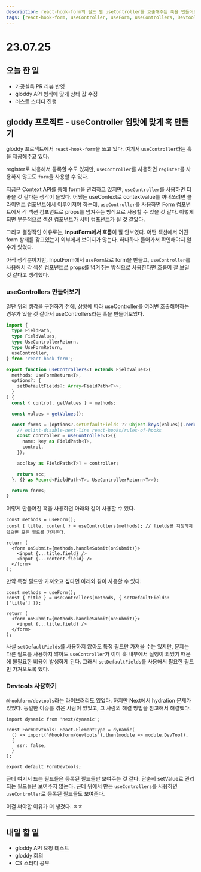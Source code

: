 ```yaml
---
description: react-hook-form의 필드 별 useController를 호출해주는 훅을 만들어보았다.
tags: [react-hook-form, useController, useForm, useControllers, Devtools]
---
```


# 23.07.25

## 오늘 한 일

- 카공실록 PR 리뷰 반영
- gloddy API 형식에 맞게 상태 값 수정
- 러스트 스터디 진행

## gloddy 프로젝트 - useController 입맛에 맞게 훅 만들기

gloddy 프로젝트에서 `react-hook-form`을 쓰고 있다. 여기서 `useController`라는 훅을 제공해주고 있다.

register로 사용해서 등록할 수도 있지만, `useController`를 사용하면 `register`를 사용하지 않고도 `form`을 사용할 수 있다.

지금은 Context API를 통해 form을 관리하고 있지만, `useController`를 사용하면 더 좋을 것 같다는 생각이 들었다. 어쨌든 useContext로 contextvalue를 꺼내쓰려면 클라이언트 컴포넌트에서 이루어져야 하는데, `useController`를 사용하면 Form 컴포넌트에서 각 섹션 컴포넌트로 props를 넘겨주는 방식으로 사용할 수 있을 것 같다. 이렇게 되면 부분적으로 섹션 컴포넌트가 서버 컴포넌트가 될 것 같았다.

그리고 결정적인 이유로는, **InputForm에서 흐름**이 잘 안보였다. 어떤 섹션에서 어떤 form 상태를 갖고있는지 외부에서 보이지가 않는다. 하나하나 들어가서 확인해야지 알 수가 있었다.

아직 생각뿐이지만, InputForm에서 `useForm`으로 form을 만들고, `useController`를 사용해서 각 섹션 컴포넌트로 props를 넘겨주는 방식으로 사용한다면 흐름이 잘 보일 것 같다고 생각했다.

### useControllers 만들어보기

일단 위의 생각을 구현하기 전에, 상황에 따라 useController를 여러번 호출해야하는 경우가 있을 것 같아서 useControllers라는 훅을 만들어보았다.

```ts
import {
  type FieldPath,
  type FieldValues,
  type UseControllerReturn,
  type UseFormReturn,
  useController,
} from 'react-hook-form';

export function useControllers<T extends FieldValues>(
  methods: UseFormReturn<T>,
  options?: {
    setDefaultFields?: Array<FieldPath<T>>;
  }
) {
  const { control, getValues } = methods;

  const values = getValues();

  const forms = (options?.setDefaultFields ?? Object.keys(values)).reduce((acc, key) => {
    // eslint-disable-next-line react-hooks/rules-of-hooks
    const controller = useController<T>({
      name: key as FieldPath<T>,
      control,
    });

    acc[key as FieldPath<T>] = controller;

    return acc;
  }, {} as Record<FieldPath<T>, UseControllerReturn<T>>);

  return forms;
}
```

이렇게 만들어진 훅을 사용하면 아래와 같이 사용할 수 있다.

```tsx
const methods = useForm();
const { title, content } = useControllers(methods); // fields를 지정하지 않으면 모든 필드를 가져온다.

return (
  <form onSubmit={methods.handleSubmit(onSubmit)}>
    <input {...title.field} />
    <input {...content.field} />
  </form>
);
```

만약 특정 필드만 가져오고 싶다면 아래와 같이 사용할 수 있다.

```tsx
const methods = useForm();
const { title } = useControllers(methods, { setDefaultFields: ['title'] });

return (
  <form onSubmit={methods.handleSubmit(onSubmit)}>
    <input {...title.field} />
  </form>
);
```

사실 `setDefaultFields`를 사용하지 않아도 특정 필드만 가져올 수는 있지만, 문제는 다른 필드를 사용하지 않아도 `useController`가 이미 훅 내부에서 실행이 되었기 때문에 불필요한 비용이 발생하게 된다. 그래서 `setDefaultFields`를 사용해서 필요한 필드만 가져오도록 했다.

### Devtools 사용하기

`@hookform/devtools`라는 라이브러리도 있었다. 하지만 Next에서 hydration 문제가 있었다. 동일한 이슈를 겪은 사람이 있었고, 그 사람의 해결 방법을 참고해서 해결했다.

```tsx
import dynamic from 'next/dynamic';

const FormDevtools: React.ElementType = dynamic(
  () => import('@hookform/devtools').then(module => module.DevTool),
  {
    ssr: false,
  }
);

export default FormDevtools;
```

근데 여기서 뜨는 필드들은 등록된 필드들만 보여주는 것 같다. 단순히 setValue로 관리되는 필드들은 보여주지 않는다. 근데 위에서 만든 `useControllers`를 사용하면 `useController`로 등록된 필드들도 보여준다.

이걸 써야할 이유가 더 생겼다..ㅎㅎ

---

## 내일 할 일

- gloddy API 요청 테스트
- gloddy 회의
- CS 스터디 공부
